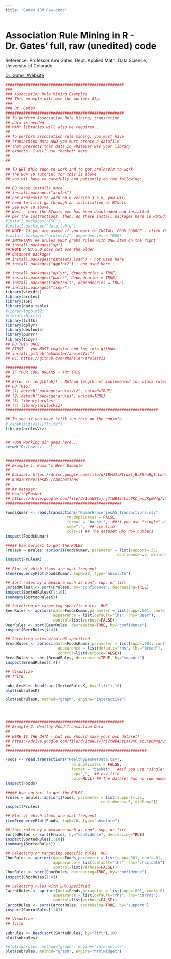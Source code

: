 ```yaml
---
title: "Gates ARM Raw-code"
---
```


# Association Rule Mining in R - Dr. Gates' full, raw (unedited) code
Reference: Professor Ami Gates, Dept. Applied Math, Data Science, University of Colorado

[Dr. Gates' Website](https://gatesboltonanalytics.com/)

```r
####################################################
###
### Association Rule Mining Examples
### This example will use the Apriori Alg.
### 
### Dr. Gates 
####################################################
## To perform Association Rule Mining, transaction 
## data is needed. 
## MANY libraries will also be required... 
## 
## To perform association rule mining, you must have
## transaction data AND you must create a datafile
## that presents that data in whatever way your library
## expects. I will use *basket* here.
##
## 

## TO GET this code to work and to get arulesViz to work - 
## The HOW TO Tutorial for this is above
## you wil have to carefully and patiently do the following:

## DO these installs once
## install.packages("arules")
## For arulesViz to work on R version 3.5.x, you will
## need to first go through an installation of RTools. 
## See HOW TO above.
## Next - once the RTools exe has been downloaded and installed
## per the instructions, then, do these install.packages here in RStudio:
#install.packages("TSP")
#install.packages("data.table")
## NOTE: If you are asked if you want to INSTALL FROM SOURCE - click YES!
#install.packages("arulesViz", dependencies = TRUE)
## IMPORTANT ## arules ONLY grabs rules with ONE item on the right
## install.packages("sp")
## NOTE R V3.5.0 does not use the older
## datasets packages
## install.packages("datasets.load") - not used here
## install.packages("ggplot2") - not used here

## install.packages("dplyr", dependencies = TRUE)
## install.packages("purrr", dependencies = TRUE)
## install.packages("devtools", dependencies = TRUE)
## install.packages("tidyr")
library(viridis)
library(arules)
library(TSP)
library(data.table)
#library(ggplot2)
#library(Matrix)
library(tcltk)
library(dplyr)
library(devtools)
library(purrr)
library(tidyr)
## DO THIS ONCE
## FIRST - you MUST register and log into github
## install_github("mhahsler/arulesViz")
## RE: https://github.com/mhahsler/arulesViz

##############
## IF YOUR CODE BREAKS - TRY THIS
##
## Error in length(obj) : Method length not implemented for class rules 
## DO THIS: 
## (1) detach("package:arulesViz", unload=TRUE)
## (2) detach("package:arules", unload=TRUE)
## (3) library(arules)
## (4) library(arulesViz)
###################################################################

## To see if you have tcltk run this on the console...
# capabilities()["tcltk"]
library(arulesViz)


## YOUR working dir goes here...
setwd("C:/Users/...")


###################################
## Example 1: Kumar's Beer Example
##
## Dataset: https://drive.google.com/file/d/1BvU3iXtrwxfjBsRShaDgI-Ldh7Y3XSEn/view?usp=sharing
## KumarGroceriesAS_Transactions
##
## ## Dataset:
## HealthyBasket
## https://drive.google.com/file/d/1qaWSTwjrj7tNB43zLss9KC_ecJKp6W4g/view?usp=sharing
###################################################

FoodsKumar <- read.transactions("KumarGroceriesAS_Transactions.csv",
                           rm.duplicates = FALSE, 
                           format = "basket",  ##if you use "single" also use cols=c(1,2)
                           sep=",",  ## csv file
                           cols=1) ## The dataset HAS row numbers
inspect(FoodsKumar)

##### Use apriori to get the RULES
FrulesK = arules::apriori(FoodsKumar, parameter = list(support=.35, 
                                                 confidence=.5, minlen=2))
inspect(FrulesK)

## Plot of which items are most frequent
itemFrequencyPlot(FoodsKumar, topN=20, type="absolute")

## Sort rules by a measure such as conf, sup, or lift
SortedRulesK <- sort(FrulesK, by="confidence", decreasing=TRUE)
inspect(SortedRulesK[1:10])
(summary(SortedRulesK))

## Selecting or targeting specific rules  RHS
BeerRules <- apriori(data=FoodsKumar,parameter = list(supp=.001, conf=.01, minlen=2),
                     appearance = list(default="lhs", rhs="Beer"),
                     control=list(verbose=FALSE))
BeerRules <- sort(BeerRules, decreasing=TRUE, by="confidence")
inspect(BeerRules[1:4])

## Selecting rules with LHS specified
BreadRules <- apriori(data=FoodsKumar,parameter = list(supp=.001, conf=.01, minlen=2),
                       appearance = list(default="rhs", lhs="Bread"),
                       control=list(verbose=FALSE))
BreadRules <- sort(BreadRules, decreasing=TRUE, by="support")
inspect(BreadRules[1:4])

## Visualize
## tcltk

subrulesK <- head(sort(SortedRulesK, by="lift"),10)
plot(subrulesK)

plot(subrulesK, method="graph", engine="interactive")




####################################################
## Example 2: Healthy Food Transaction Data
##
## HERE IS THE DATA - but you should make your own dataset!
## https://drive.google.com/file/d/1qaWSTwjrj7tNB43zLss9KC_ecJKp6W4g/view?usp=sharing
##
##############################################################

Foods <- read.transactions("HealthyBasketData.csv",
                             rm.duplicates = FALSE, 
                             format = "basket",  ##if you use "single" also use cols=c(1,2)
                             sep=",",  ## csv file
                             cols=NULL) ## The dataset has no row numbers
inspect(Foods)

##### Use apriori to get the RULES
Frules = arules::apriori(Foods, parameter = list(support=.35, 
                                          confidence=.5, minlen=2))
inspect(Frules)

## Plot of which items are most frequent
itemFrequencyPlot(Foods, topN=20, type="absolute")

## Sort rules by a measure such as conf, sup, or lift
SortedRules <- sort(Frules, by="confidence", decreasing=TRUE)
inspect(SortedRules[1:10])
(summary(SortedRules))

## Selecting or targeting specific rules  RHS
ChocRules <- apriori(data=Foods,parameter = list(supp=.001, conf=.01, minlen=2),
                     appearance = list(default="lhs", rhs="chocloate"),
                     control=list(verbose=FALSE))
ChocRules <- sort(ChocRules, decreasing=TRUE, by="confidence")
inspect(ChocRules[1:4])

## Selecting rules with LHS specified
CarrotRules <- apriori(data=Foods,parameter = list(supp=.001, conf=.01, minlen=2),
                     appearance = list(default="rhs", lhs="carrot"),
                     control=list(verbose=FALSE))
CarrotRules <- sort(CarrotRules, decreasing=TRUE, by="support")
inspect(CarrotRules[1:4])

## Visualize
## tcltk

subrules <- head(sort(SortedRules, by="lift"),10)
plot(subrules)

#plot(subrules, method="graph", engine="interactive")
plot(subrules, method="graph", engine="htmlwidget")

```
